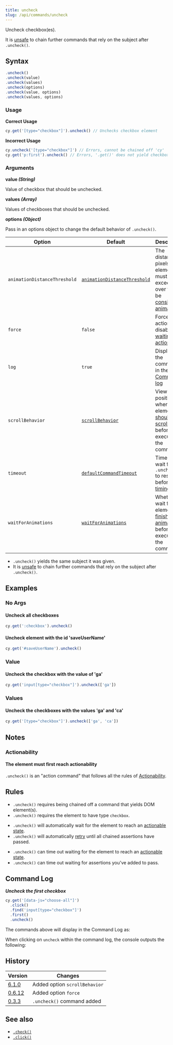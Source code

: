 ```yaml
---
title: uncheck
slug: /api/commands/uncheck
---
```


Uncheck checkbox(es).

It is [unsafe](/app/core-concepts/retry-ability#Only-queries-are-retried) to
chain further commands that rely on the subject after `.uncheck()`.

## Syntax

```javascript
.uncheck()
.uncheck(value)
.uncheck(values)
.uncheck(options)
.uncheck(value, options)
.uncheck(values, options)
```

### Usage

<Icon name="check-circle" color="green" /> **Correct Usage**

```javascript
cy.get('[type="checkbox"]').uncheck() // Unchecks checkbox element
```

<Icon name="exclamation-triangle" color="red" /> **Incorrect Usage**

```javascript
cy.uncheck('[type="checkbox"]') // Errors, cannot be chained off 'cy'
cy.get('p:first').uncheck() // Errors, '.get()' does not yield checkbox
```

### Arguments

<Icon name="angle-right" /> **value _(String)_**

Value of checkbox that should be unchecked.

<Icon name="angle-right" /> **values _(Array)_**

Values of checkboxes that should be unchecked.

<Icon name="angle-right" /> **options _(Object)_**

Pass in an options object to change the default behavior of `.uncheck()`.

| Option                       | Default                                                                     | Description                                                                                                                                     |
| ---------------------------- | --------------------------------------------------------------------------- | ----------------------------------------------------------------------------------------------------------------------------------------------- |
| `animationDistanceThreshold` | [`animationDistanceThreshold`](/app/references/configuration#Actionability) | The distance in pixels an element must exceed over time to be [considered animating](/app/core-concepts/interacting-with-elements#Animations).  |
| `force`                      | `false`                                                                     | Forces the action, disables [waiting for actionability](#Assertions)                                                                            |
| `log`                        | `true`                                                                      | Displays the command in the [Command log](/app/core-concepts/open-mode#Command-Log)                                                             |
| `scrollBehavior`             | [`scrollBehavior`](/app/references/configuration#Actionability)             | Viewport position to where an element [should be scrolled](/app/core-concepts/interacting-with-elements#Scrolling) before executing the command |
| `timeout`                    | [`defaultCommandTimeout`](/app/references/configuration#Timeouts)           | Time to wait for `.uncheck()` to resolve before [timing out](#Timeouts)                                                                         |
| `waitForAnimations`          | [`waitForAnimations`](/app/references/configuration#Actionability)          | Whether to wait for elements to [finish animating](/app/core-concepts/interacting-with-elements#Animations) before executing the command.       |

<HeaderYields />

- `.uncheck()` yields the same subject it was given.
- It is [unsafe](/app/core-concepts/retry-ability#Only-queries-are-retried)
  to chain further commands that rely on the subject after `.uncheck()`.

## Examples

### No Args

#### Uncheck all checkboxes

```javascript
cy.get(':checkbox').uncheck()
```

#### Uncheck element with the id 'saveUserName'

```javascript
cy.get('#saveUserName').uncheck()
```

### Value

#### Uncheck the checkbox with the value of 'ga'

```javascript
cy.get('input[type="checkbox"]').uncheck(['ga'])
```

### Values

#### Uncheck the checkboxes with the values 'ga' and 'ca'

```javascript
cy.get('[type="checkbox"]').uncheck(['ga', 'ca'])
```

## Notes

### Actionability

#### The element must first reach actionability

`.uncheck()` is an "action command" that follows all the rules of
[Actionability](/app/core-concepts/interacting-with-elements).

## Rules

<HeaderRequirements />

- `.uncheck()` requires being chained off a command that yields DOM element(s).
- `.uncheck()` requires the element to have type `checkbox`.

<HeaderAssertions />

- `.uncheck()` will automatically wait for the element to reach an
  [actionable state](/app/core-concepts/interacting-with-elements).
- `.uncheck()` will automatically [retry](/app/core-concepts/retry-ability)
  until all chained assertions have passed.

<HeaderTimeouts />

- `.uncheck()` can time out waiting for the element to reach an
  [actionable state](/app/core-concepts/interacting-with-elements).
- `.uncheck()` can time out waiting for assertions you've added to pass.

## Command Log

**_Uncheck the first checkbox_**

```javascript
cy.get('[data-js="choose-all"]')
  .click()
  .find('input[type="checkbox"]')
  .first()
  .uncheck()
```

The commands above will display in the Command Log as:

<DocsImage
  src="/img/api/uncheck/test-unchecking-a-checkbox.png"
  alt="Command Log uncheck"
/>

When clicking on `uncheck` within the command log, the console outputs the
following:

<DocsImage
  src="/img/api/uncheck/console-shows-events-from-clicking-the-checkbox.png"
  alt="Console Log uncheck"
/>

## History

| Version                                    | Changes                       |
| ------------------------------------------ | ----------------------------- |
| [6.1.0](/app/references/changelog#6-1-0)   | Added option `scrollBehavior` |
| [0.6.12](/app/references/changelog#0-6-12) | Added option `force`          |
| [0.3.3](/app/references/changelog#0-3-3)   | `.uncheck()` command added    |

## See also

- [`.check()`](/api/commands/check)
- [`.click()`](/api/commands/click)
